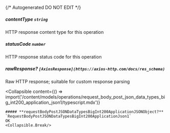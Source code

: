 {/* Autogenerated DO NOT EDIT  */}

##### **contentType** `string`
HTTP response content type for this operation

##### **statusCode** `number`
HTTP response status code for this operation

##### **rawResponse?** `[AxiosResponse](https://axios-http.com/docs/res_schema)`
Raw HTTP response; suitable for custom response parsing

<Collapsible
    content={() => import('/content/models/operations/request_body_post_json_data_types_big_int200_application_json1/typescript.mdx')}
>
    ##### **requestBodyPostJSONDataTypesBigInt200ApplicationJSONObject?** `RequestBodyPostJSONDataTypesBigInt200ApplicationJson1`
    OK
    <Collapsible.Break/>
</Collapsible>

